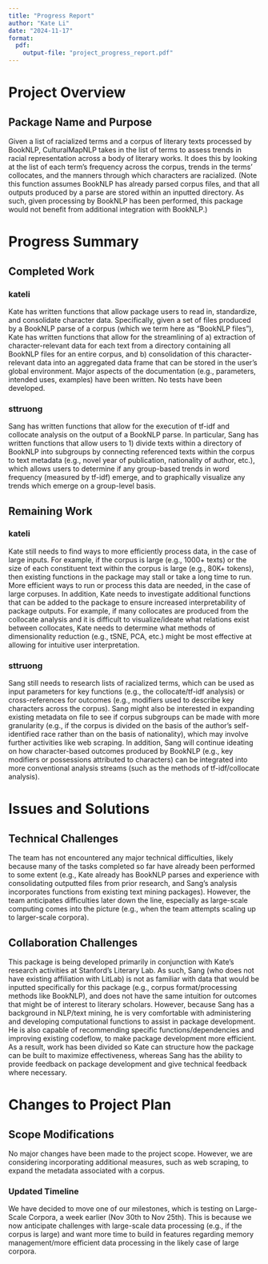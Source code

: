 ```yaml
---
title: "Progress Report"
author: "Kate Li"
date: "2024-11-17"
format: 
  pdf:
    output-file: "project_progress_report.pdf"
---
```


# Project Overview

## Package Name and Purpose

Given a list of racialized terms and a corpus of literary texts processed by BookNLP, CulturalMapNLP takes in the list of terms to assess trends in racial representation across a body of literary works. It does this by looking at the list of each term’s frequency across the corpus, trends in the terms’ collocates, and the manners through which characters are racialized. (Note this function assumes BookNLP has already parsed corpus files, and that all outputs produced by a parse are stored within an inputted directory. As such, given processing by BookNLP has been performed, this package would not benefit from additional integration with BookNLP.) 

# Progress Summary

## Completed Work

### kateli
Kate has written functions that allow package users to read in, standardize, and consolidate character data. Specifically, given a set of files produced by a BookNLP parse of a corpus (which we term here as “BookNLP files”), Kate has written functions that allow for the streamlining of a) extraction of character-relevant data for each text from a directory containing all BookNLP files for an entire corpus, and b) consolidation of this character-relevant data into an aggregated data frame that can be stored in the user’s global environment. Major aspects of the documentation (e.g., parameters, intended uses, examples) have been written. No tests have been developed.

### sttruong

Sang has written functions that allow for the execution of tf-idf and collocate analysis on the output of a BookNLP parse. In particular, Sang has written functions that allow users to 1) divide texts within a directory of BookNLP into subgroups by connecting referenced texts within the corpus to text metadata (e.g., novel year of publication, nationality of author, etc.), which allows users to determine if any group-based trends in word frequency (measured by tf-idf) emerge, and to graphically visualize any trends which emerge on a group-level basis. 

## Remaining Work

### kateli

Kate still needs to find ways to more efficiently process data, in the case of large inputs. For example, if the corpus is large (e.g., 1000+ texts) or the size of each constituent text within the corpus is large (e.g., 80K+ tokens), then existing functions in the package may stall or take a long time to run. More efficient ways to run or process this data are needed, in the case of large corpuses. In addition, Kate needs to investigate additional functions that can be added to the package to ensure increased interpretability of package outputs. For example, if many collocates are produced from the collocate analysis and it is difficult to visualize/ideate what relations exist between collocates, Kate needs to determine what methods of dimensionality reduction (e.g., tSNE, PCA, etc.) might be most effective at allowing for intuitive user interpretation. 

### sttruong

Sang still needs to research lists of racialized terms, which can be used as input parameters for key functions (e.g., the collocate/tf-idf analysis) or cross-references for outcomes (e.g., modifiers used to describe key characters across the corpus). Sang might also be interested in expanding existing metadata on file to see if corpus subgroups can be made with more granularity (e.g., if the corpus is divided on the basis of the author’s self-identified race rather than on the basis of nationality), which may involve further activities like web scraping. In addition, Sang will continue ideating on how character-based outcomes produced by BookNLP (e.g., key modifiers or possessions attributed to characters) can be integrated into more conventional analysis streams (such as the methods of tf-idf/collocate analysis). 

# Issues and Solutions

## Technical Challenges

The team has not encountered any major technical difficulties, likely because many of the tasks completed so far have already been performed to some extent (e.g., Kate already has BookNLP parses and experience with consolidating outputted files from prior research, and Sang’s analysis incorporates functions from existing text mining packages). However, the team anticipates difficulties later down the line, especially as large-scale computing comes into the picture (e.g., when the team attempts scaling up to larger-scale corpora). 

## Collaboration Challenges

This package is being developed primarily in conjunction with Kate's research activities at Stanford’s Literary Lab. As such, Sang (who does not have existing affiliation with LitLab) is not as familiar with data that would be inputted specifically for this package (e.g., corpus format/processing methods like BookNLP), and does not have the same intuition for  outcomes that might be of interest to literary scholars. However, because Sang has a background in NLP/text mining, he is very comfortable with administering and developing computational functions to assist in package development. He is also capable of recommending specific functions/dependencies and improving existing codeflow, to make package development more efficient. As a result, work has been divided so Kate can structure how the package can be built to maximize effectiveness, whereas Sang has the ability to provide feedback on package development and give technical feedback where necessary. 

# Changes to Project Plan

## Scope Modifications

No major changes have been made to the project scope. However, we are considering incorporating additional measures, such as web scraping, to expand the metadata associated with a corpus. 

### Updated Timeline

We have decided to move one of our milestones, which is testing on Large-Scale Corpora, a week earlier (Nov 30th to Nov 25th). This is because we now anticipate challenges with large-scale data processing (e.g., if the corpus is large) and want more time to build in features regarding memory management/more efficient data processing in the likely case of large corpora. 

